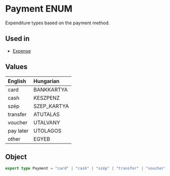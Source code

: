 # Payment ENUM
Expenditure types based on the payment method.

## Used in
- [Expense](/schema-ntak/segments/expense#payment)

## Values
| English   | Hungarian   |
|:----------|:------------|
| card      | BANKKARTYA  |
| cash      | KESZPENZ    |
| szép      | SZEP_KARTYA |
| transfer  | ATUTALAS    |
| voucher   | UTALVANY    |
| pay later | UTOLAGOS    |
| other     | EGYEB       |

## Object
```ts
export type Payment = "card" | "cash" | "szép" | "transfer" | "voucher" | "pay later" | "other";
```
